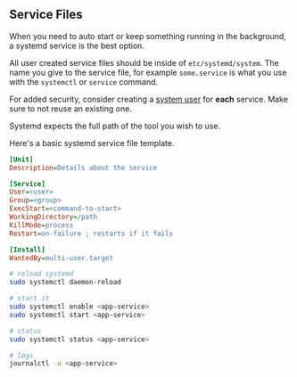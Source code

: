 ## Service Files

When you need to auto start or keep something running in the background, a systemd service is the best option.

All user created service files should be inside of `etc/systemd/system`. The name you give to the service file, for example `some.service` is what you use with the `systemctl` or `service` command.

For added security, consider creating a [system user](./global/#system-user) for **each** service. Make sure to not reuse an existing one.

Systemd expects the full path of the tool you wish to use. 

Here's a basic systemd service file template.

``` ini
[Unit]
Description=Details about the service

[Service]
User=<user>
Group=<group>
ExecStart=<command-to-start>
WorkingDirectory=/path
KillMode=process
Restart=on-failure ; restarts if it fails

[Install]
WantedBy=multi-user.target
```

``` bash
# reload systemd
sudo systemctl daemon-reload

# start it
sudo systemctl enable <app-service>
sudo systemctl start <app-service>

# status
sudo systemctl status <app-service>

# logs
journalctl -u <app-service> 
```
